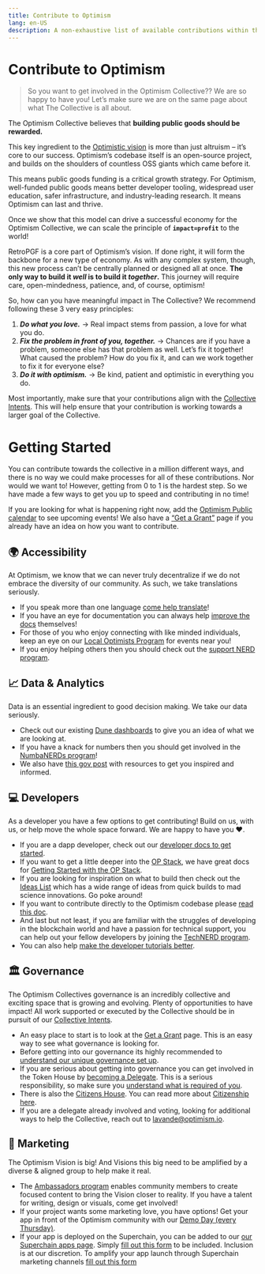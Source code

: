 ```yaml
---
title: Contribute to Optimism
lang: en-US
description: A non-exhaustive list of available contributions within the Optimism Collective.
---
```


# Contribute to Optimism

> So you want to get involved in the Optimism Collective?? We are so happy to have you! Let’s make sure we are on the same page about what The Collective is all about.

The Optimism Collective believes that **building public goods should be rewarded.**

This key ingredient to the [Optimistic vision](https://www.optimism.io/vision) is more than just altruism – it’s core to our success. Optimism’s codebase itself is an open-source project, and builds on the shoulders of countless OSS giants which came before it.

This means public goods funding is a critical growth strategy. For Optimism, well-funded public goods means better developer tooling, widespread user education, safer infrastructure, and industry-leading research. It means Optimism can last and thrive.

Once we show that this model can drive a successful economy for the Optimism Collective, we can scale the principle of **`impact=profit`** to the world!

RetroPGF is a core part of Optimism’s vision. If done right, it will form the backbone for a new type of economy. As with any complex system, though, this new process can’t be centrally planned or designed all at once. **The only way to build it *well* is to build it *together*.** This journey will require care, open-mindedness, patience, and, of course, optimism!

So, how can you have meaningful impact in The Collective? We recommend following these 3 very easy principles:

1. ***Do what you love.*** → Real impact stems from passion, a love for what you do.
2. ***Fix the problem in front of you, together.*** → Chances are if you have a problem, someone else has that problem as well. Let’s fix it together! What caused the problem? How do you fix it, and can we work together to fix it for everyone else? 
3. ***Do it with optimism.*** → Be kind, patient and optimistic in everything you do. 

Most importantly, make sure that your contributions align with the [Collective Intents](https://gov.optimism.io/t/collective-intents/5874). This will help ensure that your contribution is working towards a larger goal of the Collective. 

# Getting Started

You can contribute towards the collective in a million different ways, and there is no way we could make processes for all of these contributions. Nor would we want to! However, getting from 0 to 1 is the hardest step. So we have made a few ways to get you up to speed and contributing in no time! 

If you are looking for what is happening right now, add the [Optimism Public calendar](https://calendar.google.com/calendar/embed?src=c_4hui70itm089e7t8q50heh1kno%40group.calendar.google.com) to see upcoming events! We also have a [“Get a Grant”](/grant/grant-overview) page if you already have an idea on how you want to contribute. 

## 🌍 Accessibility

At Optimism, we know that we can never truly decentralize if we do not embrace the diversity of our community. As such, we take translations seriously. 

* If you speak more than one language [come help translate](/contribute/contribution-path/translators)! 
* If you have an eye for documentation you can always help [improve the docs](https://github.com/ethereum-optimism/community-hub) themselves! 
* For those of you who enjoy connecting with like minded individuals, keep an eye on our [Local Optimists Program](/contribute/contribution-path/local-optimists) for events near you!
* If you enjoy helping others then you should check out the [support NERD program](/contribute/contribution-path/supnerd-requirements).

## 📈 Data & Analytics

Data is an essential ingredient to good decision making. We take our data seriously. 

* Check out our existing [Dune dashboards](https://dune.com/optimismfnd) to give you an idea of what we are looking at. 
* If you have a knack for numbers then you should get involved in the [NumbaNERDs program](/contribute/contribution-path/numbanerds)!
* We also have [this gov post](https://gov.optimism.io/t/how-to-contribute-op-rewards-analytics/5975) with resources to get you inspired and informed.

## 💻 Developers

As a developer you have a few options to get contributing! Build on us, with us, or help move the whole space forward. We are happy to have you ❤️.

* If you are a dapp developer, check out our [developer docs to get started](https://docs.optimism.io/). 
* If you want to get a little deeper into the [OP Stack](https://docs.optimism.io/), we have great docs for [Getting Started with the OP Stack](https://docs.optimism.io/stack/getting-started). 
* If you are looking for inspiration on what to build then check out the [Ideas List](https://github.com/orgs/ethereum-optimism/projects/31/views/3) which has a wide range of ideas from quick builds to mad science innovations. Go poke around! 
* If you want to contribute directly to the Optimism codebase please [read this doc](/contribute/technical-contributions).
* And last but not least, if you are familiar with the struggles of developing in the blockchain world and have a passion for technical support, you can help out your fellow developers by joining the [TechNERD program](/contribute/contribution-path/technerds). 
* You can also help [make the developer tutorials better](https://github.com/ethereum-optimism/optimism-tutorial). 

## 🏛️ Governance

The Optimism Collectives governance is an incredibly collective and exciting space that is growing and evolving. Plenty of opportunities to have impact! All work supported or executed by the Collective should be in pursuit of our [Collective Intents](https://gov.optimism.io/t/collective-intents/5874).

* An easy place to start is to look at the [Get a Grant](/grant/grant-overview) page. This is an easy way to see what governance is looking for.
* Before getting into our governance its highly recommended to [understand our unique governance set up](/welcome/welcome-overview).
* If you are serious about getting into governance you can get involved in the Token House by [becoming a Delegate](/token-house/how-to-delegate). This is a serious responsibility, so make sure you [understand what is required of you](/token-house/delegate-expectations).
* There is also the [Citizens House](/citizens-house/citizen-house-overview). You can read more about [Citizenship here](/citizens-house/citizenship-selection). 
* If you are a delegate already involved and voting, looking for additional ways to help the Collective, reach out to lavande@optimism.io.

## 🫡 Marketing

The Optimism Vision is big! And Visions this big need to be amplified by a diverse & aligned group to help make it real. 

* The [Ambassadors program](/contribute/contribution-path/ambassador-req) enables community members to create focused content to bring the Vision closer to reality. If you have a talent for writing, design or visuals, come get involved! 
* If your project wants some marketing love, you have options! Get your app in front of the Optimism community with our [Demo Day (every Thursday)](/contribute/demo-day).
* If your app is deployed on the Superchain, you can be added to our [our Superchain apps page](https://www.optimism.io/apps). Simply [fill out this form](https://share.hsforms.com/1hUEaGvsySTK9ccNBcNmjkwqoshb) to be included. Inclusion is at our discretion. To amplify your app launch through Superchain marketing channels [fill out this form](https://share.hsforms.com/1XHQ9Io_lT0-vf9nSVoUahQqoshb)
